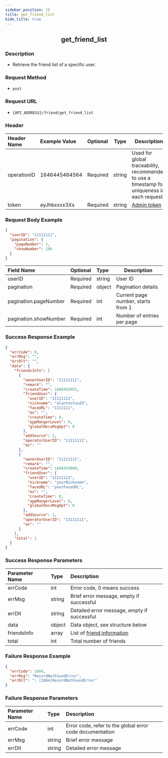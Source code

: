 ```yaml
---
sidebar_position: 15
title: get_friend_list
hide_title: true
---
```


<center>

## get_friend_list

</center>

### Description

- Retrieve the friend list of a specific user.

### Request Method

- `post`

### Request URL

- `{API_ADDRESS}/friend/get_friend_list`

### Header

| Header Name  | Example Value   | Optional | Type   | Description                                             |
| :----------- | :-------------- | :------- | ------ | ------------------------------------------------------- |
| operationID  | 1646445464564    | Required | string | Used for global traceability, recommended to use a timestamp for uniqueness in each request. |
| token        | eyJhbxxxx3Xs     | Required | string | [Admin token](/restapi/apis/authenticationManagement/getAdminToken) |

### Request Body Example

```json
{
  "userID": "11111111",
  "pagination": {
    "pageNumber": 1,
    "showNumber": 100
  }
}
```

| Field Name             | Optional | Type   | Description                |
| :--------------------- | :------- | :----- | -------------------------- |
| userID                 | Required | string | User ID                    |
| pagination             | Required | object | Pagination details         |
| pagination.pageNumber  | Required | int    | Current page number, starts from 1 |
| pagination.showNumber  | Required | int    | Number of entries per page |

### Success Response Example

```json
{
  "errCode": 0,
  "errMsg": "",
  "errDlt": "",
  "data": {
    "friendsInfo": [
      {
        "ownerUserID": "11111111",
        "remark": "",
        "createTime": 1688458955,
        "friendUser": {
          "userID": "11111112",
          "nickname": "alantestuid3",
          "faceURL": "1111111",
          "ex": "",
          "createTime": 0,
          "appMangerLevel": 0,
          "globalRecvMsgOpt": 0
        },
        "addSource": 2,
        "operatorUserID": "11111111",
        "ex": ""
      },
      {
        "ownerUserID": "11111111",
        "remark": "",
        "createTime": 1688459860,
        "friendUser": {
          "userID": "11111113",
          "nickname": "yourNickname",
          "faceURL": "yourFaceURL",
          "ex": "",
          "createTime": 0,
          "appMangerLevel": 0,
          "globalRecvMsgOpt": 0
        },
        "addSource": 2,
        "operatorUserID": "11111111",
        "ex": ""
      }
    ],
    "total": 2
  }
}
```

### Success Response Parameters

| Parameter Name  | Type   | Description                                              |
| :-------------- | :----- | :------------------------------------------------------- |
| errCode         | int    | Error code, 0 means success                              |
| errMsg          | string | Brief error message, empty if successful                 |
| errDlt          | string | Detailed error message, empty if successful              |
| data            | object | Data object, see structure below                         |
| friendsInfo     | array  | List of [friend information](/restapi/commonFields#friendinfo) |
| total           | int    | Total number of friends                                  |

### Failure Response Example

```json
{
  "errCode": 1004,
  "errMsg": "RecordNotFoundError",
  "errDlt": ": [1004]RecordNotFoundError"
}
```

### Failure Response Parameters

| Parameter Name  | Type   | Description                              |
| :-------------- | :----- | :--------------------------------------- |
| errCode         | int    | Error code, refer to the global error code documentation |
| errMsg          | string | Brief error message                      |
| errDlt          | string | Detailed error message                   |